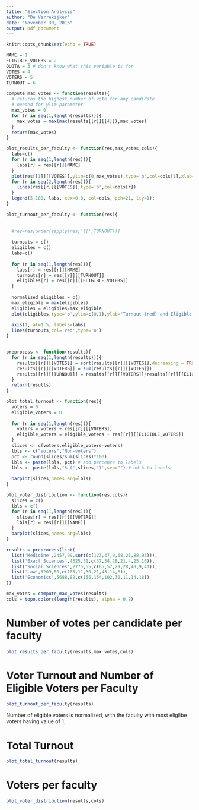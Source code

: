 ```yaml
---
title: "Election Analysis"
author: "De Verrekijker"
date: "November 30, 2016"
output: pdf_document
---
```


```r
knitr::opts_chunk$set(echo = TRUE)
```

```r

NAME = 1
ELIGIBLE_VOTERS = 2
QUOTA = 3 # don't know what this variable is for
VOTES = 4
VOTERS = 5
TURNOUT = 6

compute_max_votes <- function(results){
  # returns the highest number of vote for any candidate
  # needed for ylim parameter
  max_votes = 0
  for (r in seq(1,length(results))){
    max_votes = max(max(results[[r]][[4]]),max_votes)
  }
  return(max_votes)
}

plot_results_per_faculty <- function(res,max_votes,cols){
  labs=c()
  for (r in seq(1,length(res))){
    labs[r] = res[[r]][NAME]
  }
  plot(res[[1]][[VOTES]],ylim=c(0,max_votes),type='o',col=cols[1],xlab='nth place',ylab='number of votes')
  for (r in seq(2,length(res))){
    lines(res[[r]][[VOTES]],type='o',col=cols[r])
  }
  legend(5,180, labs, cex=0.8, col=cols, pch=21, lty=1);
}

plot_turnout_per_faculty <- function(res){
  
  
  #res=res[order(sapply(res,'[[',TURNOUT))]
  
  turnouts = c()
  eligibles = c()
  labs=c()
  
  for (r in seq(1,length(res))){
    labs[r] = res[[r]][NAME]
    turnouts[r] = res[[r]][[TURNOUT]]
    eligibles[r] = res[[r]][[ELIGIBLE_VOTERS]]
  }
  
  normalised_eligibles = c()
  max_eligible = max(eligibles)
  eligibles = eligibles/max_eligible
  plot(eligibles,type='o',ylim=c(0,1),ylab="Turnout (red) and Eligible Voters (black)", xaxt = "n",xlab='Faculty')
  
  axis(1, at=1:5, labels=labs)
  lines(turnouts,col='red',type='o')
}


preprocess <- function(results){
  for (r in seq(1,length(results))){
    results[[r]][[VOTES]] = sort(results[[r]][[VOTES]],decreasing = TRUE)
    results[[r]][[VOTERS]] = sum(results[[r]][[VOTES]])
    results[[r]][[TURNOUT]] = results[[r]][[VOTERS]]/results[[r]][[ELIGIBLE_VOTERS]]
  }
  return(results)
}

plot_total_turnout <- function(res){
  voters = 0
  eligible_voters = 0
  
  for (r in seq(1,length(res))){
    voters = voters + res[[r]][[VOTERS]]
    eligible_voters = eligible_voters + res[[r]][[ELIGIBLE_VOTERS]]
  }
  slices <- c(voters,eligible_voters-voters)
  lbls <- c("Voters","Non-voters")
  pct <- round(slices/sum(slices)*100)
  lbls <- paste(lbls, pct) # add percents to labels 
  lbls <- paste(lbls,"% (",slices,')',sep="") # ad % to labels 
  
  barplot(slices,names.arg=lbls)
}

plot_voter_distribution <- function(res,cols){
  slices = c()
  lbls = c()
  for (r in seq(1,length(res))){
    slices[r] = res[[r]][[VOTERS]]
    lbls[r] = res[[r]][[NAME]]
  }
  barplot(slices,names.arg=lbls)
}

```

```r
results = preprocess(list(
  list('Medicine',2457,99,sort(c(123,47,9,68,21,88,93))),
  list('Exact Sciences',4325,31,c(37,34,28,21,4,25,16)),
  list('Social Sciences',2775,55,c(65,57,29,28,40,9,41)),
  list('Law',3209,50,c(185,11,30,21,43,14,8)),
  list('Economics',5688,82,c(155,154,102,30,11,14,18))
))
```

```r
max_votes = compute_max_votes(results)
cols = topo.colors(length(results), alpha = 0.8)
```

# Number of votes per candidate per faculty

```r
plot_results_per_faculty(results,max_votes,cols)
```

# Voter Turnout and Number of Eligible Voters per Faculty

```r
plot_turnout_per_faculty(results)
```

Number of eligible voters is normalized, with the faculty with most eligilbe voters having value of 1. 

# Total Turnout

```r
plot_total_turnout(results)
```

# Voters per faculty

```r
plot_voter_distribution(results,cols)
```

